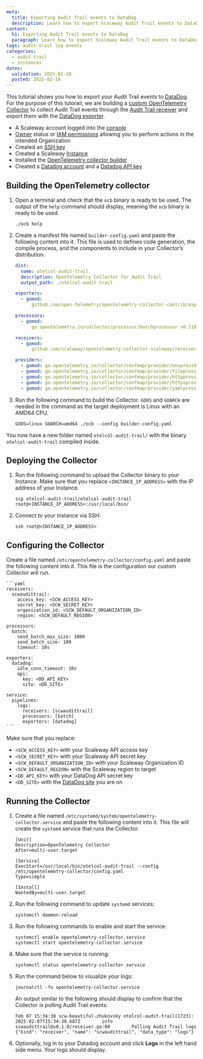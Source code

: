```yaml
---
meta:
  title: Exporting Audit Trail events to DataDog
  description: Learn how to export Scaleway Audit Trail events to DataDog
content:
  h1: Exporting Audit Trail events to DataDog
  paragraph: Learn how to export Scaleway Audit Trail events to DataDog
tags: audit-trail log events
categories:
  - audit-trail
  - instances
dates:
  validation: 2025-02-10
  posted: 2025-02-10
---
```


This tutorial shows you how to export your Audit Trail events to [DataDog](https://www.datadoghq.com/). For the purpose of this tutorail, we are building a [custom OpenTelemetry Collector](https://opentelemetry.io/docs/collector/custom-collector/) to collect Audit Trail events through the [Audit Trail receiver](https://github.com/scaleway/opentelemetry-collector-scaleway/tree/main/receiver/scwaudittrail) and export them with the [DataDog exporter](https://github.com/open-telemetry/opentelemetry-collector-contrib/tree/main/exporter/datadogexporter).

<Macro id="requirements" />

- A Scaleway account logged into the [console](https://console.scaleway.com)
- [Owner](/iam/concepts/#owner) status or [IAM permissions](/iam/concepts/#permission) allowing you to perform actions in the intended Organization
- Created an [SSH key](/organizations-and-projects/how-to/create-ssh-key/)
- Created a Scaleway [Instance](/instances/how-to/create-an-instance/)
- Installed the [OpenTelemetry collector builder](https://opentelemetry.io/docs/collector/custom-collector/#step-1---install-the-builder)
- Created a [Datadog account](https://app.datadoghq.com/account/login) and a [Datadog API key](https://docs.datadoghq.com/account_management/api-app-keys/#api-keys)

## Building the OpenTelemetry collector

1. Open a terminal and check that the `ocb` binary is ready to be used. The output of the `help` command should display, meaning the `ocb` binary is ready to be used.

    ```
    ./ocb help
    ```

2. Create a manifest file named `builder-config.yaml` and paste the following content into it. This file is used to defines code generation, the compile process, and the components to include in your Collector’s distribution.

    ```yaml
    dist:
      name: otelcol-audit-trail
      description: OpenTelemetry Collector for Audit Trail
      output_path: ./otelcol-audit-trail

    exporters:
      - gomod:
          github.com/open-telemetry/opentelemetry-collector-contrib/exporter/datadogexporter v0.118.0

    processors:
      - gomod:
          go.opentelemetry.io/collector/processor/batchprocessor v0.118.0

    receivers:
      - gomod:
          github.com/scaleway/opentelemetry-collector-scaleway/receiver/scwaudittrail v0.1.0

    providers:
      - gomod: go.opentelemetry.io/collector/confmap/provider/envprovider v1.24.0
      - gomod: go.opentelemetry.io/collector/confmap/provider/fileprovider v1.24.0
      - gomod: go.opentelemetry.io/collector/confmap/provider/httpprovider v1.24.0
      - gomod: go.opentelemetry.io/collector/confmap/provider/httpsprovider v1.24.0
      - gomod: go.opentelemetry.io/collector/confmap/provider/yamlprovider v1.24.0
    ```

3. Run the following command to build the Collector. `GOOS` and `GOARCH` are needed in the command as the target deployment is Linux with an AMD64 CPU.

    ```
    GOOS=linux GOARCH=amd64 ./ocb --config builder-config.yaml
    ```

You now have a new folder named `otelcol-audit-trail/` with the binary `otelcol-audit-trail` compiled inside.

## Deploying the Collector

1. Run the following command to upload the Collector binary to your Instance. Make sure that you replace `<INSTANCE_IP_ADDRESS>` with the IP address of your Instance.

    ```
    scp otelcol-audit-trail/otelcol-audit-trail root@<INSTANCE_IP_ADDRESS>:/usr/local/bin/
    ```

2. Connect to your Instance via SSH:

    ```
    ssh root@<INSTANCE_IP_ADDRESS>
    ```

## Configuring the Collector

Create a file named `/etc/opentelemetry-collector/config.yaml` and paste the following content into it. This file is the configuration our custom Collector will run.

    ```yaml
    receivers:
      scwaudittrail:
        access_key: <SCW_ACCESS_KEY>
        secret_key: <SCW_SECRET_KEY>
        organization_id: <SCW_DEFAULT_ORGANIZATION_ID>
        region: <SCW_DEFAULT_REGION>

    processors:
      batch:
        send_batch_max_size: 1000
        send_batch_size: 100
        timeout: 10s

    exporters:
      datadog:
        idle_conn_timeout: 10s
        api:
          key: <DD_API_KEY>
          site: <DD_SITE>

    service:
      pipelines:
        logs:
          receivers: [scwaudittrail]
          processors: [batch]
          exporters: [datadog]
    ```

Make sure that you replace:

- `<SCW_ACCESS_KEY>` with your Scaleway API access key
- `<SCW_SECRET_KEY>` with your Scaleway API secret key
- `<SCW_DEFAULT_ORGANIZATION_ID>` with your Scaleway Organization ID
- `<SCW_DEFAULT_REGION>` with the Scaleway region to target
- `<DD_API_KEY>` with your DataDog API secret key
- `<DD_SITE>` with the [DataDog site](https://docs.datadoghq.com/getting_started/site/#access-the-datadog-site) you are on

## Running the Collector

1. Create a file named `/etc/systemd/system/opentelemetry-collector.service` and paste the following content into it. This file will create the `systemd` service that runs the Collector.

    ```
    [Unit]
    Description=OpenTelemetry Collector
    After=multi-user.target

    [Service]
    ExecStart=/usr/local/bin/otelcol-audit-trail --config /etc/opentelemetry-collector/config.yaml
    Type=simple

    [Install]
    WantedBy=multi-user.target
    ```

2. Run the following command to update `systemd` services:

    ```
    systemctl daemon-reload
    ```

3. Run the following commands to enable and start the service:

    ```
    systemctl enable opentelemetry-collector.service
    systemctl start opentelemetry-collector.service
    ```

4. Make sure that the service is running:

    ```
    systemctl status opentelemetry-collector.service
    ```

5. Run the command below to visualize your logs:

    ```
    journalctl -fu opentelemetry-collector.service
    ```

    An output similar to the following should display to confirm that the Collector is polling Audit Trail events:

      ```
      Feb 07 15:34:30 scw-beautiful-zhukovsky otelcol-audit-trail[1723]: 2025-02-07T15:34:30.687Z        info        scwaudittrail@v0.1.0/receiver.go:80        Polling Audit Trail logs        {"kind": "receiver", "name": "scwaudittrail", "data_type": "logs"}
      ```
6. Optionally, log in to your Datadog account and click **Logs** in the left hand side menu. Your logs should display.
    <Lightbox src="scaleway-adt-logs-datadog.webp" alt="Scaleway Secret Manager logs from the display on the Datadog interface" />